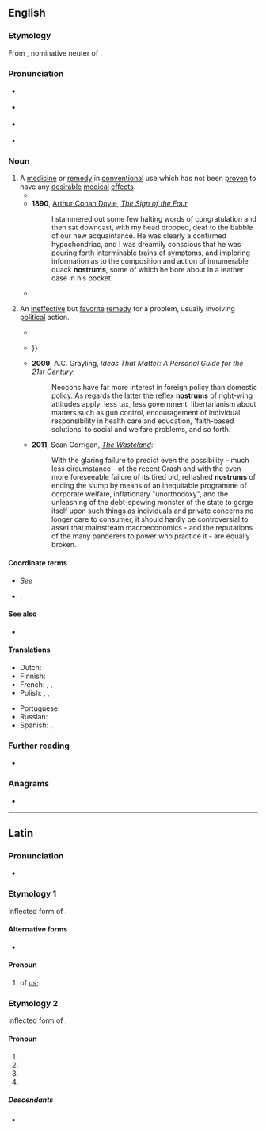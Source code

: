 ==English==
{{was wotd|2010|June|9}}

===Etymology===
From {{bor|en|la|nostrum||ours}}, nominative neuter of {{m|la|noster||our, ours}}.

===Pronunciation===
* {{a|UK}} {{IPA|en|/ˈnɒs.tɹəm/}}
* {{a|GA}} {{IPA|en|/ˈnɑ.stɹəm/}}
* {{a|US}} {{audio|en|en-us-nostrum.ogg}}
* {{rhymes|en|ɒstɹəm|ɑstɹəm|s=2}}

===Noun===
{{en-noun|s|nostra}}

# A [[medicine]] or [[remedy]] in [[conventional]] use which has not been [[proven]] to have any [[desirable]] [[medical]] [[effect]]s.
#* {{RQ:Fielding Tom Jones|book=V|chapter=II|passage=Nay, he would sometimes retire hither to take his beer, and it was not without difficulty that he was prevented from forcing Jones to take his beer too: for no quack ever held his '''nostrum''' to be a more general panacea than he did this; which, he said, had more virtue in it than was in all the physic in an apothecary's shop.}}
#* '''1890''', [[w:Arthur Conan Doyle|Arthur Conan Doyle]], ''[[w:The Sign of the Four|The Sign of the Four]]''
#*: I stammered out some few halting words of congratulation and then sat downcast, with my head drooped, deaf to the babble of our new acquaintance. He was clearly a confirmed hypochondriac, and I was dreamily conscious that he was pouring forth interminable trains of symptoms, and imploring information as to the composition and action of innumerable quack '''nostrums''', some of which he bore about in a leather case in his pocket.
#* {{quote-web|en|url=http://www.theguardian.com/science/2004/aug/26/research.science3|title=Find your thrill on blueberry hill|date=2004-08-25|work=The Guardian|passage=The latest nutraceutical '''nostrum''' could come from the blueberry. Pterostilbene, a compound derived from the fruit, shows promise as a compound to lower cholesterol with few side effects, Agnes Rimando, of the US Department of Agriculture natural products team in Oxford, Mississippi, told the American Chemical Society.}}
# {{lb|en|by extension}} An [[ineffective]] but [[favorite]] [[remedy]] for a problem, usually involving [[political]] action.
#* {{quote-journal|en|volume=1|issue=4|title=19th Century Nostrums are not Solutions to 21st Century Problems|year=1996|author={{w|Louis Rossetto}}|work={{w|Mute (magazine)|Mute}}|issn=1356-7748|passage=And not because some clatch of bureaucrats in Strasbourg or Luxembourg have issued yet another directive, but because Europeans are recognising that 19th century '''nostrums''' are not solutions to 21st century problems—on the contrary, they are the problem—and it's time  to encourage competition, risk taking, democracy and meritocracy, and, dare I say it, dreaming about a different, better future.}}
#* {{quote-web|en|url=http://www.theguardian.com/politics/2006/nov/22/uk.conservatives|title=Cameron told: it's time to ditch Churchill|date=2006-11-22|author=Tania Branigan|quotee={{w|Greg Clark}}|work=The Guardian|passage=In a paper being published today, he writes: "The traditional Conservative vision of welfare as a safety net encompasses another outdated Tory '''nostrum''' - that poverty is absolute, not relative. {{...}}}}
#* '''2009''', A.C. Grayling, ''Ideas That Matter: A Personal Guide for the 21st Century'':
#*: Neocons have far more interest in foreign policy than domestic policy. As regards the latter the reflex '''nostrums''' of right-wing attitudes apply: less tax, less government, libertarianism about matters such as gun control, encouragement of individual responsibility in health care and education, 'faith-based solutions' to social and welfare problems, and so forth.
#* '''2011''', Sean Corrigan, ''[http://www.zerohedge.com/news/wasteland-how-central-planning-broke-all-markets-and-what-we-can-do-fix-them The Wasteland]'':
#*: With the glaring failure to predict even the possibility - much less circumstance - of the recent Crash and with the even more foreseeable failure of its tired old, rehashed '''nostrums''' of ending the slump by means of an inequitable programme of corporate welfare, inflationary "unorthodoxy", and the unleashing of the debt-spewing monster of the state to gorge itself upon such things as individuals and private concerns no longer care to consumer, it should hardly be controversial to asset that mainstream macroeconomics - and the reputations of the many panderers to power who practice it - are equally broken.

====Coordinate terms====
* ''See'' {{l|en|panacea}}
* {{l|en|patent medicine}}, {{l|en|snake oil}}

====See also====
* {{l|en|placebo}}

====Translations====
{{trans-top|medicine or remedy which has not been proven to have any desirable medical effects}}
* Dutch: {{t|nl|paardenremedie}}
* Finnish: {{t|fi|patenttilääke}}
* French: {{t|fr|poudre de perlimpimpin}}, {{t+|fr|remède de bonne femme}}, {{t+|fr|orviétan}}
* Polish: {{t|pl|lekarstwo na wszystko}}, {{t+|pl|nostrum|m}}, {{t+|pl|panaceum|n}}
{{trans-mid}}
* Portuguese: {{t+|pt|panaceia|f}}
* Russian: {{t+|ru|панацея|f}}
* Spanish: {{t|es|[[remedio]] [[milagroso]]|m}}, {{t|es|[[droga]] [[de]] [[charlatán]]|f}}
{{trans-bottom}}

{{trans-top|ineffective but favorite remedy for a problem, especially political}}
{{trans-mid}}
{{trans-bottom}}

===Further reading===
* {{pedia}}

===Anagrams===
* {{anagrams|en|a=mnorstu|Urmston}}

----

==Latin==

===Pronunciation===
* {{la-IPA}}

===Etymology 1===
Inflected form of {{m|la|nōs||we}}.

====Alternative forms====
* {{l|la|nostrī}} {{qualifier|objective genitive}}

====Pronoun====
{{la-pronoun-form|nostrum}}

# of [[us]]; {{inflection of|la|nōs||par|gen}}

===Etymology 2===
Inflected form of {{m|la|noster||our, ours}}.

====Pronoun====
{{la-pronoun-form|nostrum}}

# {{inflection of|la|noster||nom|n|s}}
# {{inflection of|la|noster||acc|m|s}}
# {{inflection of|la|noster||acc|n|s}}
# {{inflection of|la|noster||voc|n|s}}

=====Descendants=====
* {{desc|en|nostrum}}